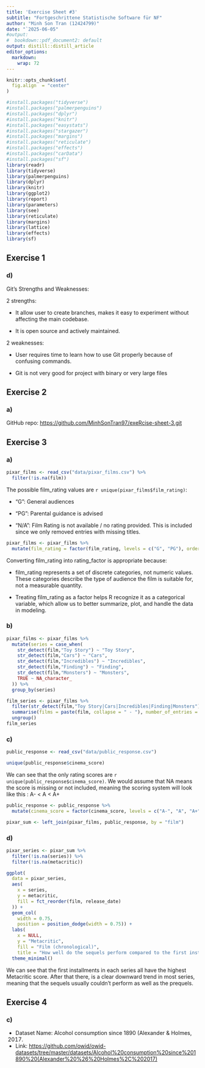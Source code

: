 ```yaml
---
title: 'Exercise Sheet #3'
subtitle: "Fortgeschrittene Statistische Software für NF"
author: "Minh Son Tran (12424799)"
date: "`2025-06-05"
#output: 
#  bookdown::pdf_document2: default
output: distill::distill_article
editor_options: 
  markdown: 
    wrap: 72
---
```


```r
knitr::opts_chunk$set(
  fig.align  = "center"
)

```

```r
#install.packages("tidyverse")
#install.packages("palmerpenguins")
#install.packages("dplyr")
#install.packages("knitr")
#install.packages("easystats")
#install.packages("stargazer")
#install.packages("margins")
#install.packages("reticulate")
#install.packages("effects")
#install.packages("carData")
#install.packages("sf")
library(readr)
library(tidyverse)
library(palmerpenguins)
library(dplyr)
library(knitr)
library(ggplot2)
library(report)
library(parameters)
library(see)
library(reticulate)
library(margins)
library(lattice)
library(effects)
library(sf)
```

## Exercise 1

### d)

Git's Strengths and Weaknesses:

2 strengths:

-   It allow user to create branches, makes it easy to experiment
    without affecting the main codebase.

-   It is open source and actively maintained.

2 weaknesses:

-   User requires time to learn how to use Git properly because of
    confusing commands.

-   Git is not very good for project with binary or very large files

## Exercise 2

### a)

GitHub repo: <https://github.com/MinhSonTran97/exeRcise-sheet-3.git>

## Exercise 3

### a)

```r
pixar_films <- read_csv("data/pixar_films.csv") %>%
  filter(!is.na(film))
```

The possible film_rating values are `r unique(pixar_films$film_rating)`:

-   "G": General audiences

-   "PG": Parental guidance is advised

-   "N/A": Film Rating is not available / no rating provided. This is
    included since we only removed entries with missing titles.

```r
pixar_films <- pixar_films %>%
  mutate(film_rating = factor(film_rating, levels = c("G", "PG"), ordered = TRUE))
```

Converting film_rating into rating_factor is appropriate because:

-   film_rating represents a set of discrete categories, not numeric
    values. These categories describe the type of audience the film is
    suitable for, not a measurable quantity.

-   Treating film_rating as a factor helps R recognize it as a
    categorical variable, which allow us to better summarize, plot, and
    handle the data in modeling.

### b)

```r
pixar_films <- pixar_films %>%
  mutate(series = case_when(
    str_detect(film,"Toy Story") ~ "Toy Story",
    str_detect(film,"Cars") ~ "Cars",
    str_detect(film,"Incredibles") ~ "Incredibles",
    str_detect(film,"Finding") ~ "Finding",
    str_detect(film,"Monsters") ~ "Monsters",
    TRUE ~ NA_character_
  )) %>%
  group_by(series)

film_series <- pixar_films %>%
  filter(str_detect(film,"Toy Story|Cars|Incredibles|Finding|Monsters")) %>%
  summarise(films = paste(film, collapse = " - "), number_of_entries = n()) %>%
  ungroup()
film_series
```

### c)

```r
public_response <- read_csv("data/public_response.csv")

unique(public_response$cinema_score)  
```

We can see that the only rating scores are
`r unique(public_response$cinema_score)`. We would assume that NA means
the score is missing or not included, meaning the scoring system will
look like this : A- \< A \< A+

```r
public_response <- public_response %>%
  mutate(cinema_score = factor(cinema_score, levels = c("A-", "A", "A+"), ordered = TRUE))

pixar_sum <- left_join(pixar_films, public_response, by = "film")
```

### d)

```r
pixar_series <- pixar_sum %>%
  filter(!is.na(series)) %>%
  filter(!is.na(metacritic))

ggplot(
  data = pixar_series,
  aes(
    x = series,
    y = metacritic,
    fill = fct_reorder(film, release_date)
  )) +
  geom_col(
    width = 0.75,
    position = position_dodge(width = 0.75)) +
  labs(
    x = NULL,
    y = "Metacritic",
    fill = "Film (chronological)",
    title = "How well do the sequels perform compared to the first installments") +
  theme_minimal()
```

We can see that the first installments in each series all have the
highest Metacritic score. After that there, is a clear downward trend in
most series, meaning that the sequels usually couldn't perform as well
as the prequels.

## Exercise 4

### c)

-   Dataset Name: Alcohol consumption since 1890 (Alexander & Holmes,
    2017)

-   Link:
    [https://github.com/owid/owid-datasets/tree/master/datasets/Alcohol%20consumption%20since%201890%20(Alexander%20%26%20Holmes%2C%202017)](https://github.com/owid/owid-datasets/tree/master/datasets/Alcohol%20consumption%20since%201890%20(Alexander%20%26%20Holmes%2C%202017)){.uri}





